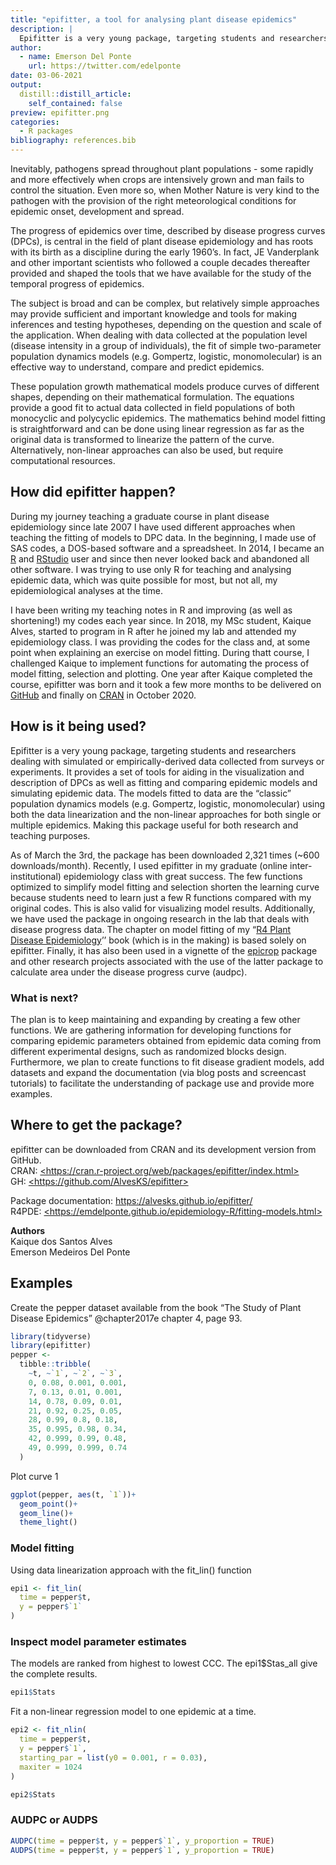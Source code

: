 ```yaml
---
title: "epifitter, a tool for analysing plant disease epidemics"
description: |
  Epifitter is a very young package, targeting students and researchers dealing with simulated or empirically-derived data collected from surveys or experiments. It provides a set of tools for aiding in the visualization and description of DPCs as well as fitting and comparing epidemic models and simulating epidemic data.
author:
  - name: Emerson Del Ponte
    url: https://twitter.com/edelponte
date: 03-06-2021
output:
  distill::distill_article:
    self_contained: false
preview: epifitter.png
categories: 
  - R packages
bibliography: references.bib
---
```


Inevitably, pathogens spread throughout plant populations - some rapidly and more effectively when crops are intensively grown and man fails to control the situation. Even more so, when Mother Nature is very kind to the pathogen with the provision of the right meteorological conditions for epidemic onset, development and spread.

The progress of epidemics over time, described by disease progress curves (DPCs), is central in the field of plant disease epidemiology and has roots with its birth as a discipline during the early 1960's. In fact, JE Vanderplank and other important scientists who followed a couple decades thereafter provided and shaped the tools that we have available for the study of the temporal progress of epidemics.

The subject is broad and can be complex, but relatively simple approaches may provide sufficient and important knowledge and tools for making inferences and testing hypotheses, depending on the question and scale of the application. When dealing with data collected at the population level (disease intensity in a group of individuals), the fit of simple two-parameter population dynamics models (e.g. Gompertz, logistic, monomolecular) is an effective way to understand, compare and predict epidemics.

These population growth mathematical models produce curves of different shapes, depending on their mathematical formulation. The equations provide a good fit to actual data collected in field populations of both monocyclic and polycyclic epidemics. The mathematics behind model fitting is straightforward and can be done using linear regression as far as the original data is transformed to linearize the pattern of the curve. Alternatively, non-linear approaches can also be used, but require computational resources.

## How did epifitter happen?

During my journey teaching a graduate course in plant disease epidemiology since late 2007 I have used different approaches when teaching the fitting of models to DPC data. In the beginning, I made use of SAS codes, a DOS-based software and a spreadsheet. In 2014, I became an [R](https://www.r-project.org/) and [RStudio](https://rstudio.com) user and since then never looked back and abandoned all other software. I was trying to use only R for teaching and analysing epidemic data, which was quite possible for most, but not all, my epidemiological analyses at the time.

I have been writing my teaching notes in R and improving (as well as shortening!) my codes each year since. In 2018, my MSc student, Kaique Alves, started to program in R after he joined my lab and attended my epidemiology class. I was providing the codes for the class and, at some point when explaining an exercise on model fitting. During thatt course, I challenged Kaique to implement functions for automating the process of model fitting, selection and plotting. One year after Kaique completed the course, epifitter was born and it took a few more months to be delivered on [GitHub](https://github.com/AlvesKS/epifitter) and finally on [CRAN](https://cran.r-project.org/web/packages/epifitter/index.html) in October 2020.

## How is it being used?

Epifitter is a very young package, targeting students and researchers dealing with simulated or empirically-derived data collected from surveys or experiments. It provides a set of tools for aiding in the visualization and description of DPCs as well as fitting and comparing epidemic models and simulating epidemic data. The models fitted to data are the "classic" population dynamics models (e.g. Gompertz, logistic, monomolecular) using both the data linearization and the non-linear approaches for both single or multiple epidemics. Making this package useful for both research and teaching purposes.

As of March the 3rd, the package has been downloaded 2,321 times (\~600 downloads/month). Recently, I used epifitter in my graduate (online inter-institutional) epidemiology class with great success. The few functions optimized to simplify model fitting and selection shorten the learning curve because students need to learn just a few R functions compared with my original codes. This is also valid for visualizing model results. Additionally, we have used the package in ongoing research in the lab that deals with disease progress data. The chapter on model fitting of my "[R4 Plant Disease Epidemiology](https://emdelponte.github.io/epidemiology-R/fitting-models.html)'' book (which is in the making) is based solely on epifitter. Finally, it has also been used in a vignette of the [epicrop](https://adamhsparks.github.io/epicrop/) package and other research projects associated with the use of the latter package to calculate area under the disease progress curve (audpc).

### What is next? 

The plan is to keep maintaining and expanding by creating a few other functions. We are gathering information for developing functions for comparing epidemic parameters obtained from epidemic data coming from different experimental designs, such as randomized blocks design. Furthermore, we plan to create functions to fit disease gradient models, add datasets and expand the documentation (via blog posts and screencast tutorials) to facilitate the understanding of package use and provide more examples.

## Where to get the package?

epifitter can be downloaded from CRAN and its development version from GitHub. \
CRAN: [<https://cran.r-project.org/web/packages/epifitter/index.html>](https://cran.r-project.org/web/packages/epifitter/index.html){.uri} \
GH: [<https://github.com/AlvesKS/epifitter>](https://github.com/AlvesKS/epifitter){.uri}

Package documentation: <https://alvesks.github.io/epifitter/> \
R4PDE: [<https://emdelponte.github.io/epidemiology-R/fitting-models.html>](https://emdelponte.github.io/epidemiology-R/fitting-models.html){.uri}

**Authors**\
Kaique dos Santos Alves \
Emerson Medeiros Del Ponte

## Examples

Create the pepper dataset available from the book "The Study of Plant Disease Epidemics" @chapter2017e chapter 4, page 93.

```r
library(tidyverse)
library(epifitter)
pepper <-
  tibble::tribble(
    ~t, ~`1`, ~`2`, ~`3`,
    0, 0.08, 0.001, 0.001,
    7, 0.13, 0.01, 0.001,
    14, 0.78, 0.09, 0.01,
    21, 0.92, 0.25, 0.05,
    28, 0.99, 0.8, 0.18,
    35, 0.995, 0.98, 0.34,
    42, 0.999, 0.99, 0.48,
    49, 0.999, 0.999, 0.74
  )

```

Plot curve 1

```r
ggplot(pepper, aes(t, `1`))+
  geom_point()+
  geom_line()+
  theme_light()
```

### Model fitting

Using data linearization approach with the fit_lin() function

```r
epi1 <- fit_lin(
  time = pepper$t,
  y = pepper$`1`
)
```

### Inspect model parameter estimates

The models are ranked from highest to lowest CCC. The epi1\$Stas_all give the complete results.

```r
epi1$Stats
```

Fit a non-linear regression model to one epidemic at a time.

```r
epi2 <- fit_nlin(
  time = pepper$t,
  y = pepper$`1`,
  starting_par = list(y0 = 0.001, r = 0.03),
  maxiter = 1024
)

epi2$Stats
```

### AUDPC or AUDPS

```r
AUDPC(time = pepper$t, y = pepper$`1`, y_proportion = TRUE)
AUDPS(time = pepper$t, y = pepper$`1`, y_proportion = TRUE)
```
